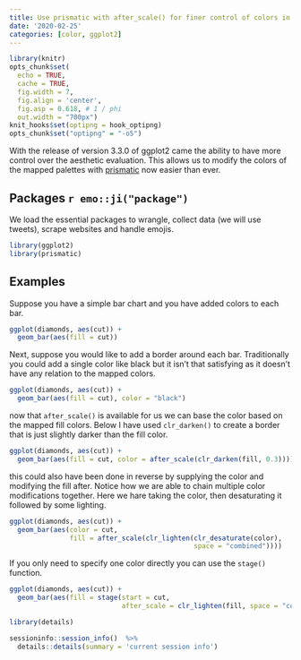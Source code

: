 ```yaml
---
title: Use prismatic with after_scale() for finer control of colors in ggplot2
date: '2020-02-25'
categories: [color, ggplot2]
---
```


```r
library(knitr)
opts_chunk$set(
  echo = TRUE,
  cache = TRUE,
  fig.width = 7, 
  fig.align = 'center',
  fig.asp = 0.618, # 1 / phi
  out.width = "700px")
knit_hooks$set(optipng = hook_optipng)
opts_chunk$set("optipng" = "-o5")
```

With the release of version 3.3.0 of ggplot2 came the ability to have more control over the aesthetic evaluation.
This allows us to modify the colors of the mapped palettes with [prismatic](https://github.com/EmilHvitfeldt/prismatic) now easier than ever.

## Packages `r emo::ji("package")`

We load the essential packages to wrangle, collect data (we will use tweets), scrape websites and handle emojis.

```r
library(ggplot2)
library(prismatic)
```

## Examples

Suppose you have a simple bar chart and you have added colors to each bar.

```r
ggplot(diamonds, aes(cut)) +
  geom_bar(aes(fill = cut))
```

Next, suppose you would like to add a border around each bar.
Traditionally you could add a single color like black but it isn't that satisfying as it doesn't have any relation to the mapped colors.

```r
ggplot(diamonds, aes(cut)) +
  geom_bar(aes(fill = cut), color = "black")
```

now that `after_scale()` is available for us we can base the color based on the mapped fill colors.
Below I have used `clr_darken()` to create a border that is just slightly darker than the fill color.

```r
ggplot(diamonds, aes(cut)) +
  geom_bar(aes(fill = cut, color = after_scale(clr_darken(fill, 0.3))))
```

this could also have been done in reverse by supplying the color and modifying the fill after.
Notice how we are able to chain multiple color modifications together.
Here we hare taking the color, then desaturating it followed by some lighting.

```r
ggplot(diamonds, aes(cut)) +
  geom_bar(aes(color = cut, 
               fill = after_scale(clr_lighten(clr_desaturate(color), 
                                              space = "combined"))))
```

If you only need to specify one color directly you can use the `stage()` function.

```r
ggplot(diamonds, aes(cut)) +
  geom_bar(aes(fill = stage(start = cut, 
                            after_scale = clr_lighten(fill, space = "combined"))))
```


```r
library(details)

sessioninfo::session_info()  %>%
  details::details(summary = 'current session info')
```
